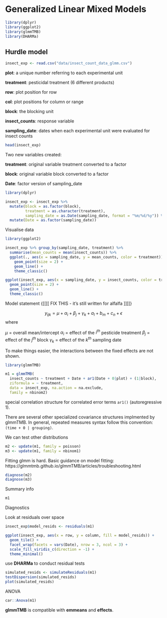 # Generalized Linear Mixed Models

```r
library(dplyr)
library(ggplot2)
library(glmmTMB)
library(DHARMa)
```


## Hurdle model

```r
insect_exp <- read.csv("data/insect_count_data_glmm.csv")
```

**plot**: a unique number referring to each experimental unit

**treatment**: pesticidal treatment (6 different products)

**row**: plot position for row

**col**: plot positions for column or range

**block**: the blocking unit

**insect_counts**: response variable

**sampling_date**: dates when each experimental unit were evaluated for insect counts

```r
head(insect_exp)
```

Two new variables created:

**treatment**: original variable treatment converted to a factor

**block**: original variable block converted to a factor

**Date**: factor version of sampling_date

```r
library(dplyr)

insect_exp <- insect_exp %>% 
  mutate(block = as.factor(block), 
         treatment = as.character(treatment), 
         sampling_date = as.Date(sampling_date, format = "%m/%d/%y")) %>% 
  mutate(Date = as.factor(sampling_date))
```

Visualise data

```r
library(ggplot2) 

insect_exp %>% group_by(sampling_date, treatment) %>% 
  summarise(mean_counts = mean(insect_counts)) %>% 
  ggplot(., aes(x = sampling_date, y = mean_counts, color = treatment)) +
    geom_point(size = 2) +
    geom_line() +
    theme_classic()

ggplot(insect_exp, aes(x = sampling_date, y = insect_counts, color = treatment, group = plot)) +
  geom_point(size = 2) +
  geom_line() +
  theme_classic()
```

Model statement {\[\[\[\[ FIX THIS - it's still written for alfalfa \]\]\]\]}

$$y_{ijk} = \mu + \alpha_i+\beta_j + \gamma_k + a_l + b_m + c_n + \epsilon_{}$$ where

$\mu$ = overall mean/intercept $\alpha_i$ = effect of the $i^{th}$ pesticide treatment $\beta_j$ = effect of the $j^{th}$ block $\gamma_k$ = effect of the $k^{th}$ sampling date

To make things easier, the interactions between the fixed effects are not shown.

```r
library(glmmTMB)

m1 = glmmTMB(
  insect_counts ~ treatment + Date + ar1(Date + 0|plot) + (1|block),
  ziformula = ~ treatment,
  data = insect_exp, na.action = na.exclude, 
  family = nbinom2)
```

special correlation structure for correlated error terms `ar1()` (autoregressive 1).

There are several other specialized covariance structures implmented by glmmTMB. In general, repeated measures syntax follow this convention: `(time + 0 | grouping)`.

We can test other distributions

```r
m2 <- update(m1, family = poisson)
m3 <- update(m1, family = nbinom1)
```

Fitting glmm is hard. Basic guidance on model fitting: https://glmmtmb.github.io/glmmTMB/articles/troubleshooting.html

```r
diagnose(m2)
diagnose(m3)
```

Summary info

```r
m1
```

Diagnostics

Look at residuals over space

```r
insect_exp$model_resids <- residuals(m1)

ggplot(insect_exp, aes(x = row, y = column, fill = model_resids)) +
  geom_tile() + 
  facet_wrap(facets = vars(Date), nrow = 3, ncol = 3) + 
  scale_fill_viridis_c(direction = -1) + 
  theme_minimal()
```

use **DHARMa** to conduct residual tests

```r
simulated_resids <- simulateResiduals(m1)
testDispersion(simulated_resids)
plot(simulated_resids)
```

ANOVA

```r
car::Anova(m1)
```

**glmmTMB** is compatible with **emmeans** and **effects**.
